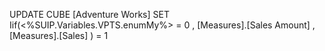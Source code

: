 UPDATE CUBE [Adventure Works]
SET 
Iif(<%SUIP.Variables.VPTS.enumMy%> = 0
, [Measures].[Sales Amount]
, [Measures].[Sales]
)
= 1

